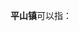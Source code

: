 '''平山镇'''可以指：
{{PRC admin/disambig|13/01/31/100/000|23/01/12/107/000|23/12/22/104/000|34/08/22/111/000|44/09/81/120/000|45/02/23/104/000|45/07/21/103/000|45/08/21/101/000}}
{{disambig|cat=三字中国镇名消歧义}}